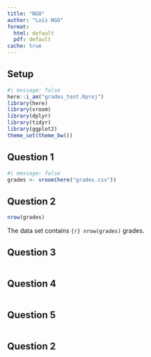 ```yaml
---
title: "NGO"
author: "Loïs NGO"
format:
  html: default
  pdf: default
cache: true
---
```


## Setup
```r
#| message: false
here::i_am("grades_test.Rproj")
library(here)
library(vroom)
library(dplyr)
library(tidyr)
library(ggplot2)
theme_set(theme_bw())
```

## Question 1
```r
#| message: false
grades <- vroom(here("grades.csv"))
```

## Question 2
```r
nrow(grades)
```
The data set contains `{r} nrow(grades)` grades.

## Question 3
```r

```

## Question 4
```r

```

## Question 5
```r

```

## Question 2
```r

```
